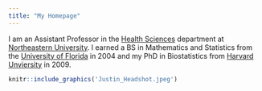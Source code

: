 ```yaml
---
title: "My Homepage"
---
```

I am an Assistant Professor in the [Health Sciences](http://www.northeastern.edu/bouve/health-sciences/) department at [Northeastern University](www.northeastern.edu). I earned a BS in Mathematics and Statistics from the [University of Florida](www.ufl.edu) in 2004 and my PhD in Biostatistics from [Harvard Unviersity](https://www.hsph.harvard.edu/biostatistics) in 2009.

```r
knitr::include_graphics('Justin_Headshot.jpeg')
```
